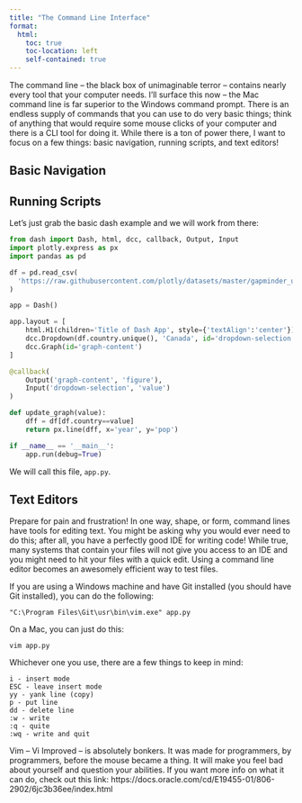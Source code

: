 ```yaml
---
title: "The Command Line Interface"
format:
  html:
    toc: true
    toc-location: left
    self-contained: true
---
```


The command line -- the black box of unimaginable terror -- contains nearly every tool that your computer needs. I'll surface this now -- the Mac command line is far superior to the Windows command prompt. There is an endless supply of commands that you can use to do very basic things; think of anything that would require some mouse clicks of your computer and there is a CLI tool for doing it. While there is a ton of power there, I want to focus on a few things: basic navigation, running scripts, and text editors! 

## Basic Navigation 

## Running Scripts

Let's just grab the basic dash example and we will work from there:

```python
from dash import Dash, html, dcc, callback, Output, Input
import plotly.express as px
import pandas as pd

df = pd.read_csv(
  'https://raw.githubusercontent.com/plotly/datasets/master/gapminder_unfiltered.csv'
)

app = Dash()

app.layout = [
    html.H1(children='Title of Dash App', style={'textAlign':'center'}),
    dcc.Dropdown(df.country.unique(), 'Canada', id='dropdown-selection'),
    dcc.Graph(id='graph-content')
]

@callback(
    Output('graph-content', 'figure'),
    Input('dropdown-selection', 'value')
)

def update_graph(value):
    dff = df[df.country==value]
    return px.line(dff, x='year', y='pop')

if __name__ == '__main__':
    app.run(debug=True)
```

We will call this file, `app.py`. 

## Text Editors

Prepare for pain and frustration! In one way, shape, or form, command lines have tools for editing text. You might be asking why you would ever need to do this; after all, you have a perfectly good IDE for writing code! While true, many systems that contain your files will not give you access to an IDE and you might need to hit your files with a quick edit. Using a command line editor becomes an awesomely efficient way to test files. 

If you are using a Windows machine and have Git installed (you should have Git installed), you can do the following:

```
"C:\Program Files\Git\usr\bin\vim.exe" app.py
```

On a Mac, you can just do this:

```
vim app.py
```

Whichever one you use, there are a few things to keep in mind:

```
i - insert mode
ESC - leave insert mode
yy - yank line (copy)
p - put line
dd - delete line
:w - write
:q - quite
:wq - write and quit
```

:::{.callout-note}
Vim -- Vi Improved -- is absolutely bonkers. It was made for programmers, by programmers, before the mouse became a thing. It will make you feel bad about yourself and question your abilities. If you want more info on what it can do, check out this link: https://docs.oracle.com/cd/E19455-01/806-2902/6jc3b36ee/index.html
:::